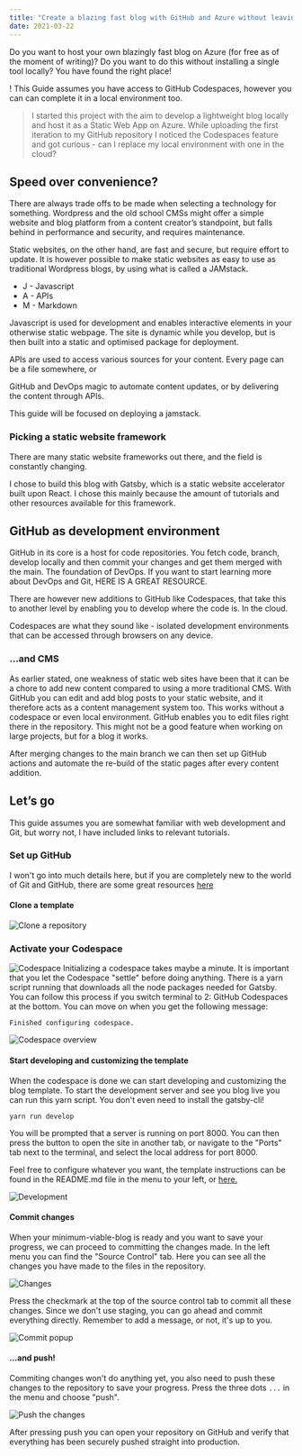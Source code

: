 ```yaml
---
title: "Create a blazing fast blog with GitHub and Azure without leaving your browser (part 1)"
date: 2021-03-22
---
```

Do you want to host your own blazingly fast blog on Azure (for free as of the moment of writing)? Do you want to do this without installing a single tool locally? You have found the right place! 

! This Guide assumes you have access to GitHub Codespaces, however you can can complete it in a local environment too.

> I started this project with the aim to develop a lightweight blog locally and host it as a Static Web App on Azure. While uploading the first iteration to my GitHub repository I noticed the Codespaces feature and got curious - can I replace my local environment with one in the cloud?

## Speed over convenience?
There are always trade offs to be made when selecting a technology for something. Wordpress and the old school CMSs might offer a simple website and blog platform from a content creator’s standpoint, but falls behind in performance and security, and requires maintenance. 

Static websites, on the other hand, are fast and secure, but require effort to update. It is however possible to make static websites as easy to use as traditional Wordpress blogs, by using what is called a JAMstack. 

* J - Javascript
* A - APIs
* M - Markdown

Javascript is used for development and enables interactive elements in your otherwise static webpage. The site is dynamic while you develop, but is then built into a static and optimised package for deployment.

APIs are used to access various sources for your content. Every page can be a file somewhere, or  

GitHub and DevOps magic to automate content updates, or by delivering the content through APIs.

This guide will be focused on deploying a jamstack.

### Picking a static website framework
There are many static website frameworks out there, and the field is constantly changing. 

I chose to build this blog with Gatsby, which is a static website accelerator built upon React. I chose this mainly because the amount of tutorials and other resources available for this framework.

## GitHub as development environment
GitHub in its core is a host for code repositories. You fetch code, branch, develop locally and then commit your changes and get them merged with the main. The foundation of DevOps. If you want to start learning more about DevOps and Git, HERE IS A GREAT RESOURCE.

There are however new additions to GitHub like Codespaces, that take this to another level by enabling you to develop where the code is. In the cloud.

Codespaces are what they sound like - isolated development environments that can be accessed through browsers on any device.

### ...and CMS
As earlier stated, one weakness of static web sites have been that it can be a chore to add new content compared to using a more traditional CMS. With GitHub you can edit and add blog posts to your static website, and it therefore acts as a content management system too. This works without a codespace or even local environment. GitHub enables you to edit files right there in the repository. This might not be a good feature when working on large projects, but for a blog it works. 

After merging changes to the main branch we can then set up GitHub actions and automate the re-build of the static pages after every content addition.

## Let’s go
This guide assumes you are somewhat familiar with web development and Git, but worry not, I have included links to relevant tutorials.

### Set up GitHub
I won't go into much details here, but if you are completely new to the world of Git and GitHub, there are some great resources [here](https://guides.github.com/activities/hello-world/)

#### Clone a template
![Clone a repository](./clone.png)

### Activate your Codespace
![Codespace](./codespacesorclone.png)
Initializing a codespace takes maybe a minute. 
It is important that you let the Codespace "settle" before doing anything. There is a yarn script running that downloads all the node packages needed for Gatsby. You can follow this process if you switch terminal to 2: GitHub Codespaces at the bottom. You can move on when you get the following message:
```
Finished configuring codespace.
```
![Codespace overview](./codespaces_buildcomplete.png)

#### Start developing and customizing the template
When the codespace is done we can start developing and customizing the blog template. To start the development server and see you blog live you can run this yarn script. You don't even need to install the gatsby-cli!

```
yarn run develop
```
You will be prompted that a server is running on port 8000. You can then press the button to open the site in another tab, or navigate to the "Ports" tab next to the terminal, and select the local address for port 8000.

Feel free to configure whatever you want, the template instructions can be found in the README.md file in the menu to your left, or [here.](https://github.com/LekoArts/gatsby-starter-minimal-blog)

![Development](./sidebyside.png)

#### Commit changes
When your minimum-viable-blog is ready and you want to save your progress, we can proceed to committing the changes made. In the left menu you can find the "Source Control" tab. Here you can see all the changes you have made to the files in the repository. 

![Changes](./commit1.png)

Press the checkmark at the top of the source control tab to commit all these changes. Since we don't use staging, you can go ahead and commit everything directly. Remember to add a message, or not, it's up to you. 

![Commit popup](./commitpopup.png)

#### ...and push!
Commiting changes won't do anything yet, you also need to push these changes to the repository to save your progress. Press the three dots `...` in the menu and choose "push". 

![Push the changes](./push.png)

After pressing push you can open your repository on GitHub and verify that everything has been securely pushed straight into production. 

 

